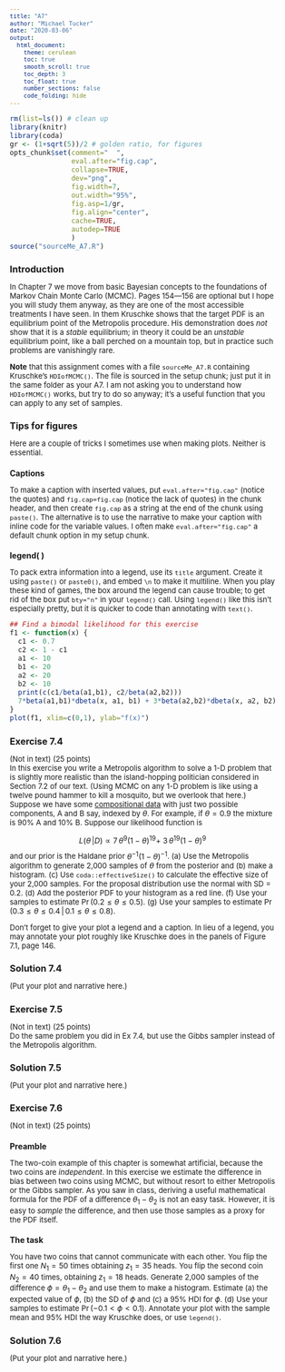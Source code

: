 ```yaml
---
title: "A7"
author: "Michael Tucker"
date: "2020-03-06"
output: 
  html_document: 
    theme: cerulean
    toc: true
    smooth_scroll: true
    toc_depth: 3
    toc_float: true
    number_sections: false
    code_folding: hide
---  
```


<style type="text/css">  
/* Note: CSS uses C-style commenting. */
h1.title{font-size:22px; text-align:center;}
h4.author{font-size:16px; text-align:center;}
h4.date{font-size:16px; text-align:center;}
body{ /* Normal  */ font-size: 13px}
td {  /* Table   */ font-size: 12px}
h1 { /* Header 1 */ font-size: 16px}
h2 { /* Header 2 */ font-size: 14px}
h3 { /* Header 3 */ font-size: 12px}
.math{ font-size: 10pt;}
.hi{ /* hanging indents */ 
    padding-left:22px; 
    text-indent:-22px;
}
blockquote {  
    padding: 10px 20px;
    margin: 0 0 20px;
    font-size: 12px;
    border-left: 5px solid #eee;
}
code.r{ /* code */ 
       font-size: 12px;
}
pre{/*preformatted text*/ 
    font-size: 12px;
}
p.caption {/* figure captions */ 
    font-size: 1.0em;
    font-style: italic; 
} 
</style>

```r
rm(list=ls()) # clean up
library(knitr)
library(coda)
gr <- (1+sqrt(5))/2 # golden ratio, for figures
opts_chunk$set(comment="  ",
               eval.after="fig.cap",
               collapse=TRUE, 
               dev="png",
               fig.width=7,
               out.width="95%",
               fig.asp=1/gr,
               fig.align="center",
               cache=TRUE,
               autodep=TRUE
               )
source("sourceMe_A7.R")
```  

# Introduction  

In Chapter 7 we move from basic Bayesian concepts to the foundations of Markov Chain Monte Carlo (MCMC). Pages 154—156 are optional but I hope you will study them anyway, as they are one of the most accessible treatments I have seen. In them Kruschke shows that the target PDF is an equilibrium point of the Metropolis procedure. His demonstration does _not_ show that it is a _stable_ equilibrium; in theory it could be an _unstable_ equilibrium point, like a ball perched on a mountain top, but in practice such problems are vanishingly rare.  

**Note** that this assignment comes with a file `sourceMe_A7.R` containing Kruschke's `HDIofMCMC()`. The file is sourced in the setup chunk; just put it in the same folder as your A7. I am not asking you to understand how `HDIofMCMC()` works, but try to do so anyway; it's a useful function that you can apply to any set of samples.  

# Tips for figures    
Here are a couple of tricks I sometimes use when making plots. Neither is essential.   

## Captions  
To make a caption with inserted values, put `eval.after="fig.cap"` (notice the quotes) and `fig.cap=fig.cap` (notice the lack of quotes) in the chunk header, and then create `fig.cap` as a string at the end of the chunk using `paste()`. The alternative is to use the narrative to make your caption with inline code for the variable values. I often make `eval.after="fig.cap"` a default chunk option in my setup chunk.    

## legend( )  
To pack extra information into a legend, use its `title` argument. Create it using `paste()` or `paste0()`, and embed `\n` to make it multiline. When you play these kind of games, the box around the legend can cause trouble; to get rid of the box put `bty="n"` in your `legend()` call. Using `legend()` like this isn't especially pretty, but it is quicker to code than annotating with `text()`.      

```r
## Find a bimodal likelihood for this exercise
f1 <- function(x) {
  c1 <- 0.7
  c2 <- 1 - c1
  a1 <- 10
  b1 <- 20
  a2 <- 20
  b2 <- 10
  print(c(c1/beta(a1,b1), c2/beta(a2,b2)))
  7*beta(a1,b1)*dbeta(x, a1, b1) + 3*beta(a2,b2)*dbeta(x, a2, b2)
}
plot(f1, xlim=c(0,1), ylab="f(x)")
```   

# Exercise 7.4  
(Not in text) (25 points)  
In this exercise you write a Metropolis algorithm to solve a 1-D problem that is slightly more realistic than the island-hopping politician considered in Section 7.2 of our text. (Using MCMC on any 1-D problem is like using a twelve pound hammer to kill a mosquito, but we overlook that here.) Suppose we have some [compositional data](https://en.wikipedia.org/wiki/Compositional_data) with just two possible components, A and B say, indexed by $\theta$. For example, if $\theta=0.9$ the mixture is 90% A and 10% B. Suppose our likelihood function is  

$$
L(\theta\,\vert D) \propto \tag{1}
7\,\theta^9(1-\theta)^{19} + \ 3\,\theta^{19}(1-\theta)^9
$$
and our prior is the Haldane prior $\theta^{-1}(1-\theta)^{-1}$. (a) Use the Metropolis algorithm to generate 2,000 samples of $\theta$ from the posterior and (b) make a histogram. (c) Use `coda::effectiveSize()` to calculate the effective size of your 2,000 samples. For the proposal distribution use the normal with SD = 0.2. (d) Add the posterior PDF to your histogram as a red line. (f) Use your samples to estimate $\Pr(0.2 \le \theta \le 0.5)$. (g) Use your samples to estimate $\Pr(0.3 \le \theta \le 0.4 \, \big\vert\, 0.1 \le \theta \le 0.8)$.

Don't forget to give your plot a legend and a caption. In lieu of a legend, you may annotate your plot roughly like Kruschke does in the panels of Figure 7.1, page 146.  

# Solution 7.4  
(Put your plot and narrative here.)  

# Exercise 7.5  
(Not in text) (25 points)  
Do the same problem you did in Ex 7.4, but use the Gibbs sampler instead of the Metropolis algorithm. 

# Solution 7.5  
(Put your plot and narrative here.)  

# Exercise 7.6  
(Not in text) (25 points)

## Preamble  
The two-coin example of this chapter is somewhat artificial, because the two coins are _independent_. In this exercise we estimate the difference in bias between two coins using MCMC, but without resort to either Metropolis or the Gibbs sampler. As you saw in class, deriving a useful mathematical formula for the PDF of a difference $\theta_1-\theta_2$ is not an easy task. However, it is easy to _sample_ the difference, and then use those samples as a proxy for the PDF itself. 

## The task  
You have two coins that cannot communicate with each other. You flip the first one $N_1=50$ times obtaining $z_1=35$ heads. You flip the second coin $N_2=40$ times, obtaining $z_1=18$ heads. Generate 2,000 samples of the difference $\phi=\theta_1-\theta_2$ and use them to make a histogram. Estimate (a) the expected value of $\phi$, (b) the SD of $\phi$ and (c) a 95% HDI for $\phi$. (d) Use your samples to estimate $\Pr(-0.1 \lt \phi \lt 0.1)$. Annotate your plot with the sample mean and 95% HDI the way Kruschke does, or use `legend()`.    

# Solution 7.6   
(Put your plot and narrative here.)  